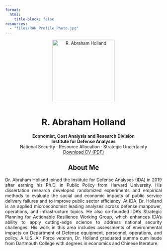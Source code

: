 ```yaml
---
format:
  html:
    title-block: false
resources:
  - "files/RAH_Profile_Photo.jpg"
---
```


```{=html}
<div style="text-align:center; margin-bottom: 1rem;">
  <img
    src="files/RAH_Profile_Photo.jpg"
    alt="R. Abraham Holland"
    style="width:200px; /* no border-radius, so it stays square */ margin-bottom:0.5rem;"
  />
  <h1>R. Abraham Holland</h1>
  <div class="lead text-center">
    <strong>Economist, Cost Analysis and Research Division</strong><br/>
    <strong>Institute for Defense Analyses</strong><br/>
    National Security · Resource Allocation · Strategic Uncertainty
  </div>
  <a class="btn btn-outline-primary" href="files/Abraham_Holland_CV.pdf">
    Download CV (PDF)
  </a>
</div>

<div style="text-align:center; margin-bottom: 1rem;">
  <h2>About Me</h2>
</div>

<div style="text-align:justify; margin-bottom: 1rem;">
<p>
Dr. Abraham Holland joined the Institute for Defense Analyses (IDA) in 2019 after earning his Ph.D. in Public Policy from Harvard University. His dissertation research developed randomized experiments and empirical methods to evaluate the social and economic impacts of public service delivery failures and to improve public sector efficiency. At IDA, Dr. Holland is an applied microeconomist leading analyses across defense manpower, operations, and infrastructure topics. He also co-founded IDA’s Strategic Planning for Actionable Resilience Working Group, which enhances IDA’s ability to apply cutting-edge science to address national security challenges. His work in this area includes assessments of environmental impacts on Department of Defense equipment, personnel, operations, and policy. A U.S. Air Force veteran, Dr. Holland graduated summa cum laude from Dartmouth College with degrees in economics and Chinese literature.
</p>
</div>
```


